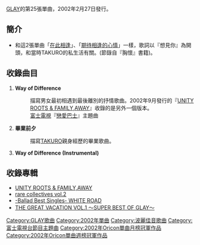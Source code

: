 {{Infobox Single 
| Name           = Way of Difference 
| Artist         = [[GLAY|GLAY]]
| Album          = [[UNITY_ROOTS_&_FAMILY,AWAY|UNITY ROOTS & FAMILY,AWAY]]
| A-side         = Way of Difference 
| B-side         = 畢業前夕(卒業まで、あと少し)
| Released       = 2002年2月27日
| Format         = 
| Recorded       = 
| Genre          = [[J-POP|J-POP]]
| Length         = 
| Label          = [[PONY_CANYON|PONY CANYON]]
| Writer         = 
| Producer       = [[佐久間正英|佐久間正英]]
| Certification  = 三白金（[[日本唱片業協會|日本唱片業協會]]）
| Chart position = 當週排行第1名（[[ORICON|ORICON]]）
*2002年3月當月第1名（ORICON）
*2002年年度第5名（ORICON）
| Last single    = [[一葉自由|一葉自由]](ひとひらの自由)<br/> （2001年）
| This single    = '''Way of Difference'''<br/> （2002年）
| Next single    = [[在此相逢|在此相逢]](またここであいましょう)<br/>（2002年）
}}

[[GLAY|GLAY]]的第25張單曲，2002年2月27日發行。

== 簡介 ==
*和這2張單曲「[[在此相逢|在此相逢]]」、「[[期待相逢的心情|期待相逢的心情]]」一樣，歌詞以『想見你』為開頭，和當時TAKURO的私生活有關。(節錄自『胸懷』書籍)。

== 收錄曲目 ==
#'''Way of Difference'''
#:描寫男女最初相遇到最後離別的抒情歌曲。2002年9月發行的『[[UNITY_ROOTS_&_FAMILY,AWAY|UNITY ROOTS & FAMILY,AWAY]]』收錄的是另外一個版本。
#:[[富士電視|富士電視]]『[[戀愛巴士|戀愛巴士]]』主題曲
#'''畢業前夕'''
#:描寫[[TAKURO|TAKURO]]親身經歷的畢業歌曲。
#'''Way of Difference (Instrumental)'''


== 收錄專輯 ==
*[[UNITY_ROOTS_&_FAMILY,AWAY|UNITY ROOTS & FAMILY,AWAY]]
*[[rare_collectives_vol.2|rare collectives vol.2]]
*[[-Ballad_Best_Singles-_WHITE_ROAD|-Ballad Best Singles- WHITE ROAD]]
*[[THE_GREAT_VACATION_VOL.1_〜SUPER_BEST_OF_GLAY〜|THE GREAT VACATION VOL.1 〜SUPER BEST OF GLAY〜]]

{{GLAY}}
{{Oricon單曲月榜冠軍 (2000年代前期)|2002年3月}}
{{Oricon單曲週榜冠軍 (2002年)|2002年3月11日}}

[[Category:GLAY歌曲|Category:GLAY歌曲]]
[[Category:2002年單曲|Category:2002年單曲]]
[[Category:波麗佳音歌曲|Category:波麗佳音歌曲]]
[[Category:富士電視台節目主題曲|Category:富士電視台節目主題曲]]
[[Category:2002年Oricon單曲月榜冠軍作品|Category:2002年Oricon單曲月榜冠軍作品]]
[[Category:2002年Oricon單曲週榜冠軍作品|Category:2002年Oricon單曲週榜冠軍作品]]